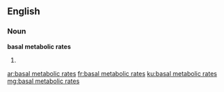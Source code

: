 ==English==

===Noun===
'''basal metabolic rates'''

# {{plural of|basal metabolic rate}}

[[ar:basal metabolic rates]]
[[fr:basal metabolic rates]]
[[ku:basal metabolic rates]]
[[mg:basal metabolic rates]]